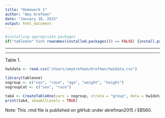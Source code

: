```yaml
---
title: "Homework 1"
author: "Amy Krefman"
date: "January 18, 2015"
output: html_document
---
```


```r
#installing appropriate packages
if("tableone" %in% rownames(installed.packages()) == FALSE) {install.packages("tableone")}
```
<hr>
<hr>
Table 1.

```r
hw1data <- read.csv("/Users/amykrefman/Krefman/hw1data.csv")

library(tableone)
nogroup <- c("sex", "race", "age", "weight", "height")
nogroupCat <- c("sex", "race")
 
tab4 <- CreateTableOne(vars = nogroup, strata = "group", data = hw1data, factorVars = nogroupCat)
print(tab4, showAllLevels = TRUE)
```

Note: This .rmd file is published on gitHub under akrefman2015 / EB560.

